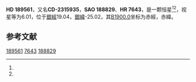 {{Starbox begin
| name = HD 189561
}}
{{Starbox observe
| epoch = [[J2000.0|J2000.0]]
| constell = {{星座名待查}}<ref name=SIMBAD>{{cite web
 | url=http://simbad.u-strasbg.fr/simbad/sim-id?Ident=HR+7643
 | title=Pulsating variable Star
 | publisher=Centre de Données astronomiques de Strasbourg
 | work=SIMBAD
 | accessdate=2012-07-13
 | archive-date=2020-05-25
 | archive-url=https://web.archive.org/web/20200525234056/http://simbad.u-strasbg.fr/simbad/sim-id?Ident=HR+7643
 | dead-url=no
 }}</ref><ref name=DATA>{{cite web
 | url=http://vizier.u-strasbg.fr/viz-bin/VizieR-5?-out.add=.&-source=5050&-corr=PK=HR&-out.max=9999&HR=7643
 | title=VizieR Detailed Page
 | accessdate=2012-07-13
 | archive-date=2020-05-25
 | archive-url=https://web.archive.org/web/20200525234100/http://vizier.u-strasbg.fr/viz-bin/VizieR-5?-out.add=.&-source=5050&-corr=PK%3DHR&-out.max=9999&HR=7643
 | dead-url=no
 }}</ref>
| 星官 = 
| ra = {{RA|20|1|23.9}}<ref name=SIMBAD /><ref name=DATA />
| dec = {{DEC|-22|44|14}}<ref name=SIMBAD /><ref name=DATA />
| appmag_v = 6.01<ref name=SIMBAD /><ref name=DATA />
}}
{{Starbox character
| class = G7V<ref name=SIMBAD /><ref name=DATA />
| b-v = 0.97<ref name=SIMBAD /><ref name=DATA />
| u-b = 0.77<ref name=SIMBAD /><ref name=DATA />
| r-i = <ref name=SIMBAD /><ref name=DATA />
| variable = 
}}
{{Starbox astrometry
| radial_v = 0.77
| prop_mo_ra = 8
| parallax = 
| p_error = 
}}
{{Starbox catalog
| names =CD-2315935，[[SAO星表|SAO]] 188829，[[HD星表|HD]] 189561，[[HR星表|HR]] 7643}}
{{Starbox reference |Simbad=HR+7643}}
{{Starbox end}}

'''HD 189561'''，又名'''CD-2315935'''，'''SAO 188829'''、'''HR 7643'''，是一颗恒星<ref name=SIMBAD /><ref name=DATA />，视星等为6.01，位于[[銀道座標系|銀經]]19.04，[[銀道座標系|銀緯]]-25.02，其[[B1900.0|B1900.0]]坐标为赤經{{RA|19|55|27.3}}，赤緯{{DEC|-23|-25.02|44}}。

== 参考文献 ==
{{reflist}}

{{star-stub}}

[[Category:HD和HDE天體|189561]]
[[Category:HR天體|7643]]
[[Category:SAO天體|188829]]